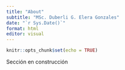 ---
title: "About"
subtitle: "MSc. Duberli G. Elera Gonzales"
date: "`r Sys.Date()`"
format: html
editor: visual
---

```{r setup, include=FALSE}
knitr::opts_chunk$set(echo = TRUE)
```

Sección en construcción